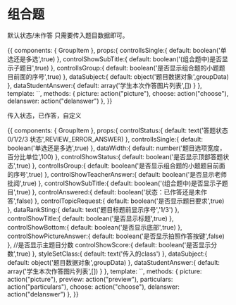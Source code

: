 

<Meta title="wap业务组件|组合题" component={GroupItem} decorators={[withKnobs({escapeHTML:false})]} />

# 组合题

<Props of={GroupItem} /> 

默认状态/未作答 只需要传入题目数据即可。

<Preview>
  <Story name="默认状态">
    {{   
      components: { GroupItem },
       props:{
        controlIsSingle:{
          default: boolean('单选还是多选',true)
        },
        controlShowSubTitle:{
          default: boolean('(组合题中)是否显示子题目',true)
        },
        controlIsGroup:{
          default: boolean('是否显示组合题的小题题目前面的序号',true)
        },
        dataSubject:{
          default: object('题目数据对象',groupData)
        },  
        dataStudentAnswer:{
          default: array('学生本次作答图片列表',[])
        }
      },
      template: `<group-item :dataSubject="dataSubject" @choose="choose"  @delanswer="delanswer"  :dataStudentAnswer="dataStudentAnswer" @picture="picture" :controlIsSingle="controlIsSingle" :controlIsGroup="controlIsGroup" 
      :controlShowSubTitle="controlShowSubTitle" ></group-item>`,
      methods: { 
          picture: action("picture"),
          choose: action("choose"),
          delanswer: action("delanswer")
      },
    }} 
  </Story>
</Preview>

传入状态，已作答，自定义

<Preview>
  <Story name="自定义">
    {{   
      components: { GroupItem },
       props:{
        controlStatus:{
          default: text('答题状态0/1/2/3 状态',REVIEW_ERROR_ANSWER)
        },
        controlIsSingle:{
          default: boolean('单选还是多选',true)
        },
        dataWidth:{
          default: number('题目选项宽度，百分比单位',100)
        },
        controlShowStatus:{
          default: boolean('是否显示顶部答题状态',true)
        },
        controlIsGroup:{
          default: boolean('是否显示组合题的小题题目前面的序号',true)
        },
        controlShowTeacherAnswer:{
          default: boolean('是否显示老师批阅',true)
        },
        controlShowSubTitle:{
          default: boolean('(组合题中)是否显示子题目',true)
        },
        controlAnswered:{
          default: boolean('状态：已作答还是未作答',false)
        },
        controlTopicRequest:{
          default: boolean('是否显示题目要求',true)
        },
        dataRankSting:{
          default: text('题目标题前显示序号','1/3')
        },
        controlShowTitle:{
          default: boolean('是否显示标题',true)
        },
        controlShowBottom:{
          default: boolean('是否显示底部',true)
        },
        controlShowPictureAnswer:{
          default: boolean('是否显示拍照作答按键',false)
        },
         //是否显示主题目分数      
        controlShowScore:{
          default: boolean('是否显示分数',true)
        },
        styleSetClass:{
          default: text('传入的class')
        },
        dataSubject:{
          default: object('题目数据对象',groupData)
        },
        dataStudentAnswer:{
          default: array('学生本次作答图片列表',[])
        }
      },
      template: `<group-item :dataSubject="dataSubject" @delanswer="delanswer" @picture="picture" @preview="preview"   @particulars="particulars" @choose="choose" :controlIsSingle="controlIsSingle"  :controlStatus="controlStatus" :controlShowStatus="controlShowStatus" :controlTopicRequest="controlTopicRequest" :controlShowTitle="controlShowTitle"   :controlShowBottom="controlShowBottom"
          :dataRankSting="dataRankSting" :dataWidth="dataWidth" :dataStudentAnswer="dataStudentAnswer" :controlShowTeacherAnswer="controlShowTeacherAnswer" :controlIsGroup="controlIsGroup" :controlShowSubTitle="controlShowSubTitle" :controlAnswered="controlAnswered"  :controlShowPictureAnswer="controlShowPictureAnswer" :controlShowScore="controlShowScore" :styleSetClass="styleSetClass"></group-item>`,
          methods: { 
            picture: action("picture"),
            preview: action("preview"),
            particulars: action("particulars"),
            choose: action("choose"),
            delanswer: action("delanswer")
          },
    }} 
  </Story>
</Preview>
